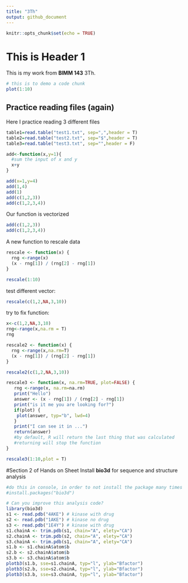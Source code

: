 ```yaml
---
title: "3Th"
output: github_document
---
```


```r
knitr::opts_chunk$set(echo = TRUE)
```
# This is Header 1
This is my work from **BIMM 143** 3Th. 

```r
# this is to demo a code chunk
plot(1:10)
```
## Practice reading files (again)
Here I practice reading 3 different files
```r
table1=read.table("test1.txt", sep=",",header = T)
table2=read.table("test2.txt", sep="$",header = T)
table3=read.table("test3.txt", sep="",header = F)
```

```r
add<-function(x,y=1){
  #sum the input of x and y
  x+y
}
```

```r
add(x=1,y=4)
add(1,4)
add(1)
add(c(1,2,3))
add(c(1,2,3,4))
```
Our function is vectorized
```r
add(c(1,2,3))
add(c(1,2,3,4))

```

A new function to rescale data
```r
rescale <- function(x) {
  rng <-range(x)
  (x - rng[1]) / (rng[2] - rng[1])
}
```

```r
rescale(1:10)
```
test different vector:
```r
rescale(c(1,2,NA,3,10))
```
try to fix function:
```r
x<-c(1,2,NA,3,10)
rng<-range(x,na.rm = T)
rng
```

```r
rescale2 <- function(x) {
  rng <-range(x,na.rm=T)
  (x - rng[1]) / (rng[2] - rng[1])
}
```

```r
rescale2(c(1,2,NA,3,10))
```

```r
rescale3 <- function(x, na.rm=TRUE, plot=FALSE) {
   rng <-range(x, na.rm=na.rm)
   print("Hello")
   answer <- (x - rng[1]) / (rng[2] - rng[1])
   print("is it me you are looking for?")
   if(plot) {
    plot(answer, typ="b", lwd=4)
   }
   print("I can see it in ...")
   return(answer)
   #by default, R will return the last thing that was calculated
   #returning will stop the function
}
```

```r
rescale3(1:10,plot = T)
```

#Section 2 of Hands on Sheet
Install **bio3d** for sequence and structure analysis
```r
#do this in console, in order to not install the package many times
#install.packages("bio3d")
```

```r
# Can you improve this analysis code?
library(bio3d)
s1 <- read.pdb("4AKE") # kinase with drug
s2 <- read.pdb("1AKE") # kinase no drug
s3 <- read.pdb("1E4Y") # kinase with drug
s1.chainA <- trim.pdb(s1, chain="A", elety="CA")
s2.chainA <- trim.pdb(s2, chain="A", elety="CA")
s3.chainA <- trim.pdb(s1, chain="A", elety="CA")
s1.b <- s1.chainA$atom$b
s2.b <- s2.chainA$atom$b
s3.b <- s3.chainA$atom$b
plotb3(s1.b, sse=s1.chainA, typ="l", ylab="Bfactor")
plotb3(s2.b, sse=s2.chainA, typ="l", ylab="Bfactor")
plotb3(s3.b, sse=s3.chainA, typ="l", ylab="Bfactor")
```










